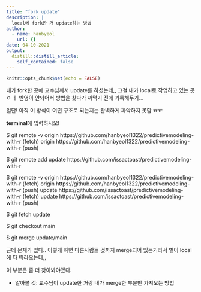 ```yaml
---
title: "fork update"
description: |
  local에 fork한 거 update하는 방법
author:
  - name: hanbyeol
    url: {}
date: 04-10-2021
output:
  distill::distill_article:
    self_contained: false
---
```



```r
knitr::opts_chunk$set(echo = FALSE)
```


내가 fork한 곳에 교수님께서 update를 하셨는데,, 
그걸 내가 local로 작업하고 있는 곳ㅇ ㅔ 반영이 안되어서 방법을 찾다가 까먹기 전에 기록해두기...


일단!
아직 이 방식이 어떤 구조로 되는지는 완벽하게 파악하지 못함 ㅠㅠ

**terminal**에 입력하시오!


$ git remote -v
origin  https://github.com/hanbyeol1322/predictivemodeling-with-r (fetch)
origin  https://github.com/hanbyeol1322/predictivemodeling-with-r (push)




$ git remote add update https://github.com/issactoast/predictivemodeling-with-r




$ git remote -v
origin    https://github.com/hanbyeol1322/predictivemodeling-with-r (fetch)
origin    https://github.com/hanbyeol1322/predictivemodeling-with-r (push)
update  https://github.com/issactoast/predictivemodeling-with-r (fetch)
update  https://github.com/issactoast/predictivemodeling-with-r (push)




$ git fetch update




$ git checkout main




$ git merge update/main


근데 문제가 있다.. 이렇게 하면 다른사람들 것까지 merge되어 있는거라서 별이 local에 다 따라오는데,,

이 부분은 좀 더 찾아봐야겠다.

*   알아볼 것: 교수님이 update한 거랑 내가 merge한 부분만 가져오는 방법

